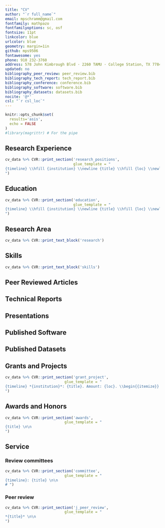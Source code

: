 ```yaml
---
title: "CV"
author: "`r full_name`"
email: mpschramm@gmail.com
fontfamily: mathpazo
fontfamilyoptions: sc, osf
fontsize: 11pt
linkcolor: blue
urlcolor: blue
geometry: margin=1in
github: mps9506
fontawesome: yes
phone: 910 232-3760
address: 578 John Kimbrough Blvd · 2260 TAMU · College Station, TX 77843
updated: no
bibliography_peer_review: peer_review.bib
bibliography_tech_report: tech_report.bib
bibliography_conference: conference.bib
bibliography_software: software.bib
bibliography_datasets: datasets.bib
nocite: '@*'
csl: "`r csl_loc`"
---
```

```r
knitr::opts_chunk$set(
  results='asis', 
  echo = FALSE
)
#library(magrittr) # For the pipe
```

## Research Experience

```r
cv_data %>% CVR::print_section('research_positions',
                               glue_template = "
{timeline} \\hfill {institution} \\newline {title} \\hfill {loc} \\newline
")
```

## Education
```r
cv_data %>% CVR::print_section('education',
                               glue_template = "
{timeline} \\hfill {institution} \\newline {title} \\hfill {loc} \\newline
")
```

## Research Area
```r
cv_data %>% CVR::print_text_block('research')
```

## Skills
```r
cv_data %>% CVR::print_text_block('skills')
```

## Peer Reviewed Articles
::: {#refs_peer_review}
:::


## Technical Reports
::: {#refs_tech_report}
:::

## Presentations
::: {#refs_conference}
:::

## Published Software
::: {#refs_software}
:::

## Published Datasets
::: {#refs_datasets}
:::


## Grants and Projects
```r
cv_data %>% CVR::print_section('grant_project',
                           glue_template = "
{timeline} *{institution}*: {title}. Amount: {loc}. \\begin{{itemize}} {description_bullets} \\end{{itemize}}
")
```

## Awards and Honors

```r
cv_data %>% CVR::print_section('awards',
                           glue_template = "
{title} \n\n
")
```

## Service

### Review committees
```r
cv_data %>% CVR::print_section('committee',
                           glue_template = "
{timeline}: {title} \n\n
# ")
```

### Peer review
```r
cv_data %>% CVR::print_section('j_peer_review',
                           glue_template = "
*{title}* \n\n
")
```

